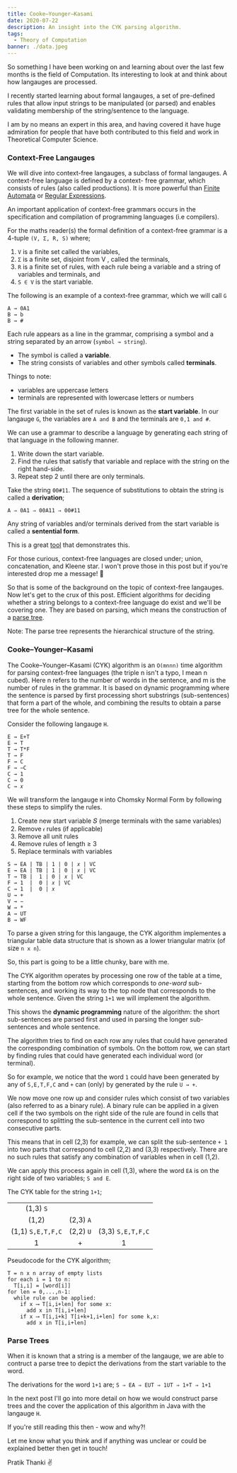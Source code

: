 ```yaml
---
title: Cooke–Younger–Kasami
date: 2020-07-22
description: An insight into the CYK parsing algorithm.
tags:
  - Theory of Computation
banner: ./data.jpeg
---
```


So something I have been working on and learning about over the last few months is the field of Computation. 
Its interesting to look at and think about how langauges are processed.

I recently started learning about formal langauges, a set of pre-defined rules that allow input strings to be manipulated 
(or parsed) and enables validating membership of the string/sentence to the language.

I am by no means an expert in this area, and having covered it have huge admiration for people that have both 
contributed to this field and work in Theoretical Computer Science.

### Context-Free Langauges ###

We will dive into context-free langauges, a subclass of formal langauges. A context-free language is defined by a context-
free grammar, which consists of rules (also called productions). It is more powerful than [Finite Automata](https://en.wikipedia.org/wiki/Finite-state_machine) or 
[Regular Expressions](https://en.wikipedia.org/wiki/Regular_expression).

An important application of context-free grammars occurs in the specification and compilation of programming languages (i.e compilers).

For the maths reader(s) the formal definition of a context-free grammar is a 4-tuple `(V, Σ, R, S)` where;
  
  1. `V` is a finite set called the variables,
  2. `Σ` is a finite set, disjoint from V , called the terminals,
  3. `R` is a finite set of rules, with each rule being a variable and a
  string of variables and terminals, and 
  4. `S ∈ V` is the start variable.

The following is an example of a context-free grammar, which we will call `G`

```
A → 0A1
B → b
B → #
```

Each rule appears as a line in the grammar, comprising a symbol and a string separated by an arrow (`symbol → string`).
- The symbol is called a **variable**.
- The string consists of variables and other symbols called **terminals**.

Things to note:
- variables are uppercase letters
- terminals are represented with lowercase letters or numbers

The first variable in the set of rules is known as the **start variable**. In our langauge `G`, the variables are `A and B` and the terminals are `0,1 and #`.

We can use a grammar to describe a language by generating each string of that language in the following manner.

1. Write down the start variable.
2. Find the rules that satisfy that variable and replace with the string on the right hand-side.
3. Repeat step 2 until there are only terminals.

Take the string `00#11`. The sequence of substitutions to obtain the string is called a **derivation**;

`A ⇒ 0A1 ⇒ 00A11 ⇒ 00#11`

Any string of variables and/or terminals derived from the start variable is called a **sentential form**.

This is a great [tool](https://web.stanford.edu/class/archive/cs/cs103/cs103.1156/tools/cfg/) that demonstrates this.

For those curious, context-free languages are closed under; union, concatenation, and Kleene star. I won't prove those in 
this post but if you're interested drop me a message! 📮

So that is some of the background on the topic of context-free langauges. Now let's get to the crux of this post. Efficient algorithms for deciding whether a string belongs to a context-free language do exist and we'll be covering one. They are based on parsing, which means the construction of a [parse tree](https://en.wikipedia.org/wiki/Parse_tree). 

Note: The parse tree represents the hierarchical structure of the string. 

### Cooke–Younger–Kasami ###


The Cooke–Younger–Kasami (CYK) algorithm is an `O(mnnn)` time algorithm for parsing context-free languages (the triple n isn't a typo, I mean n cubed). Here n refers to the number of words in the sentence, and m is the number of rules in the grammar. It is based on dynamic programming where the sentence is parsed by first processing short substrings (sub-sentences) that form a part of the whole, and combining the results to obtain a parse tree for the whole sentence.

Consider the following langauge `H`.

```
E → E+T
E → T
T → T*F
T → F
F → C
F → −C
C → 1
C → 0
C → 𝑥
```

We will transform the langauge `H` into Chomsky Normal Form by following these steps to simplify the rules.

1. Create new start variable 𝑆 (merge terminals with the same variables)
2. Remove `𝜖` rules (if applicable)
3. Remove all unit rules
4. Remove rules of length ≥ 3
5. Replace terminals with variables

```
S → EA | TB | 1 | 0 | 𝑥 | VC
E → EA | TB | 1 | 0 | 𝑥 | VC
T → TB |  1 | 0 | 𝑥 | VC
F → 1  |  0 | 𝑥 | VC
C → 1  |  0 | 𝑥
U → +
V → −
W → *
A → UT
B → WF
```

To parse a given string for this langauge, the CYK algorithm implementes a triangular table data structure that is shown as a lower triangular matrix (of size `n x n`).

So, this part is going to be a little chunky, bare with me.

The CYK algorithm operates by processing one row of the table at a time, starting from the bottom row which corresponds to *one-word* sub-sentences, and working its way to the top node that corresponds to the whole sentence. Given the string `1+1` we 
will implement the algorithm.

This shows the **dynamic programming** nature of the algorithm: the short sub-sentences are parsed first and used in parsing the longer sub-sentences and whole sentence.

The algorithm tries to find on each row any rules that could have generated the corresponding combination of symbols. 
On the bottom row, we can start by finding rules that could have generated each individual word (or terminal). 

So for example, we notice that the word `1` could have been generated by any of `S,E,T,F,C` and `+` can (only) by generated by the 
rule `U → +`. 

We now move one row up and consider rules which consist of two variables (also referred to as a binary rule). A binary rule can be applied in a given cell if the two symbols on the right side of the rule are found in cells that correspond to splitting the sub-sentence in the current cell into two consecutive parts. 

This means that in cell (2,3) for example, we can split the sub-sentence `+ 1` into two parts that correspond to cell (2,2) and 
(3,3) respectively. There are no such rules that satisfy any combination of variables when in cell (1,2).

We can apply this process again in cell (1,3), where the word `EA` is on the right side of two variables; `S and E`.

The CYK table for the string `1+1`;

|                   |           |                   |
|:-----------------:|:---------:|:-----------------:|
|     (1,3) `S`     |           |                   |
|      (1,2)        | (2,3) `A` |                   |
| (1,1) `S,E,T,F,C` | (2,2) `U` | (3,3) `S,E,T,F,C` |
|        1          |    +      |        1          |

Pseudocode for the CYK algorithm;
```
T = n x n array of empty lists
for each i = 1 to n:
  T[i,i] = [word[i]]
for len = 0,...,n-1:
  while rule can be applied:
    if x ⟶ T[i,i+len] for some x:
      add x in T[i,i+len]
    if x ⟶ T[i,i+k] T[i+k+1,i+len] for some k,x:
      add x in T[i,i+len]
```

### Parse Trees ###

When it is known that a string is a member of the langauge, we are able to contruct a parse tree to depict the derivations from 
the start variable to the word.

The derivations for the word `1+1` are; `S ⇒ EA ⇒ EUT ⇒ 1UT ⇒ 1+T ⇒ 1+1`

In the next post I'll go into more detail on how we would construct parse trees and the cover the application of this algorithm 
in Java with the langauge `H`.

If you're still reading this then - wow and why?! 

Let me know what you think and if anything was unclear or could be explained better then get in touch! 

Pratik Thanki ✌️
